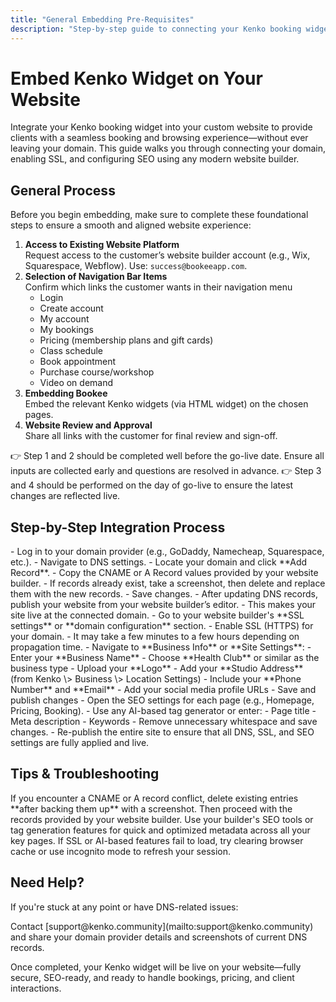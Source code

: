 ```yaml
---
title: "General Embedding Pre-Requisites"
description: "Step-by-step guide to connecting your Kenko booking widget to any website builder, including domain setup, SSL, and SEO."
---
```


# Embed Kenko Widget on Your Website

Integrate your Kenko booking widget into your custom website to provide clients with a seamless booking and browsing experience—without ever leaving your domain. This guide walks you through connecting your domain, enabling SSL, and configuring SEO using any modern website builder.

## General Process

Before you begin embedding, make sure to complete these foundational steps to ensure a smooth and aligned website experience:

1. **Access to Existing Website Platform**\
   Request access to the customer’s website builder account (e.g., Wix, Squarespace, Webflow). Use: `success@bookeeapp.com`.
2. **Selection of Navigation Bar Items**\
   Confirm which links the customer wants in their navigation menu
   - Login
   - Create account
   - My account
   - My bookings
   - Pricing (membership plans and gift cards)
   - Class schedule
   - Book appointment
   - Purchase course/workshop
   - Video on demand
3. **Embedding Bookee**\
   Embed the relevant Kenko widgets (via HTML widget) on the chosen pages.
4. **Website Review and Approval**\
   Share all links with the customer for final review and sign-off.

<Check>
  👉 Step 1 and 2 should be completed well before the go-live date. Ensure all inputs are collected early and questions are resolved in advance.
</Check>

<Check>
  👉 Step 3 and 4 should be performed on the day of go-live to ensure the latest changes are reflected live.
</Check>

## Step-by-Step Integration Process

<Steps>
  <Step title="Step 1: Link Your Domain">
    - Log in to your domain provider (e.g., GoDaddy, Namecheap, Squarespace, etc.).
    - Navigate to DNS settings.
    - Locate your domain and click **Add Record**.
    - Copy the CNAME or A Record values provided by your website builder.
    - If records already exist, take a screenshot, then delete and replace them with the new records.
    - Save changes.
  </Step>
  <Step title="Step 2: Publish the Site">
    - After updating DNS records, publish your website from your website builder’s editor.
    - This makes your site live at the connected domain.
  </Step>
  <Step title="Step 3: Enable SSL">
    - Go to your website builder's **SSL settings** or **domain configuration** section.
    - Enable SSL (HTTPS) for your domain.
    - It may take a few minutes to a few hours depending on propagation time.
  </Step>
  <Step title="Step 4: Set Up Business Info & SEO (Site Level)">
    - Navigate to **Business Info** or **Site Settings**:
      - Enter your **Business Name**
      - Choose **Health Club** or similar as the business type
      - Upload your **Logo**
      - Add your **Studio Address** (from Kenko \> Business \> Location Settings)
      - Include your **Phone Number** and **Email**
    - Add your social media profile URLs
    - Save and publish changes
  </Step>
  <Step title="Step 5: Configure SEO (Page Level)">
    - Open the SEO settings for each page (e.g., Homepage, Pricing, Booking).
    - Use any AI-based tag generator or enter:
      - Page title
      - Meta description
      - Keywords
    - Remove unnecessary whitespace and save changes.
  </Step>
  <Step title="Step 6: Re-Publish the Site">
    - Re-publish the entire site to ensure that all DNS, SSL, and SEO settings are fully applied and live.
  </Step>
</Steps>

## Tips & Troubleshooting

<Tip>
  If you encounter a CNAME or A record conflict, delete existing entries **after backing them up** with a screenshot. Then proceed with the records provided by your website builder.
</Tip>

<Tip>
  Use your builder's SEO tools or tag generation features for quick and optimized metadata across all your key pages.
</Tip>

<Tip>
  If SSL or AI-based features fail to load, try clearing browser cache or use incognito mode to refresh your session.
</Tip>

## Need Help?

If you're stuck at any point or have DNS-related issues:

<Info>
  Contact [support@kenko.community](mailto:support@kenko.community) and share your domain provider details and screenshots of current DNS records.
</Info>

Once completed, your Kenko widget will be live on your website—fully secure, SEO-ready, and ready to handle bookings, pricing, and client interactions.